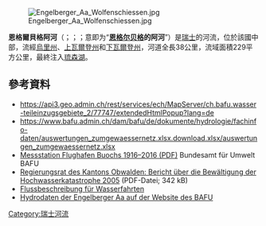 {{Coord|46.978946|N|8.425527|E|display=title}}
{{noteTA|G1=瑞士地名}}
[[Image:Engelberger_Aa_Wolfenschiessen.jpg|right]]

'''恩格爾貝格阿河'''（{{lang-de|Engelberger Aa}}；{{lang-fr|Aa d'Engelberg}}；{{lang-it|Aa di Engelberg}}；意即为“'''[[恩格尔贝格|恩格尔贝格]]的阿河'''”）是[[瑞士|瑞士]]的河流，位於該國中部，流經[[烏里州|烏里州]]、[[上瓦爾登州|上瓦爾登州]]和[[下瓦爾登州|下瓦爾登州]]，河道全長38公里，流域面積229平方公里，最終注入[[琉森湖|琉森湖]]。

==參考資料==
* https://api3.geo.admin.ch/rest/services/ech/MapServer/ch.bafu.wasser-teileinzugsgebiete_2/77747/extendedHtmlPopup?lang=de {{Wayback|url=https://api3.geo.admin.ch/rest/services/ech/MapServer/ch.bafu.wasser-teileinzugsgebiete_2/77747/extendedHtmlPopup?lang=de |date=20170831041352 }}
* https://www.bafu.admin.ch/dam/bafu/de/dokumente/hydrologie/fachinfo-daten/auswertungen_zumgewaessernetz.xlsx.download.xlsx/auswertungen_zumgewaessernetz.xlsx {{Wayback|url=https://www.bafu.admin.ch/dam/bafu/de/dokumente/hydrologie/fachinfo-daten/auswertungen_zumgewaessernetz.xlsx.download.xlsx/auswertungen_zumgewaessernetz.xlsx |date=20180613160902 }}
* [https://www.hydrodaten.admin.ch/lhg/sdi/jahrestabellen/2481Q_16.pdf Messstation Flughafen Buochs 1916–2016 (PDF)] {{Wayback|url=https://www.hydrodaten.admin.ch/lhg/sdi/jahrestabellen/2481Q_16.pdf |date=20210121071846 }} Bundesamt für Umwelt BAFU
* [http://www.ow.ch/dl.php/de/20050923143156/Hochwasserbericht.pdf Regierungsrat des Kantons Obwalden: Bericht über die Bewältigung der Hochwasserkatastrophe 2005] {{Wayback|url=http://www.ow.ch/dl.php/de/20050923143156/Hochwasserbericht.pdf |date=20210128225311 }} (PDF-Datei; 342 kB)
* [http://www.waterweb.de/wiki/Engelberger_Aa Flussbeschreibung für Wasserfahrten]
* [http://www.hydrodaten.admin.ch/de/2481.html Hydrodaten der Engelberger Aa auf der Website des BAFU] {{Wayback|url=http://www.hydrodaten.admin.ch/de/2481.html |date=20210204221738 }}

{{Switzerland-geo-stub}}
[[Category:瑞士河流|Category:瑞士河流]]